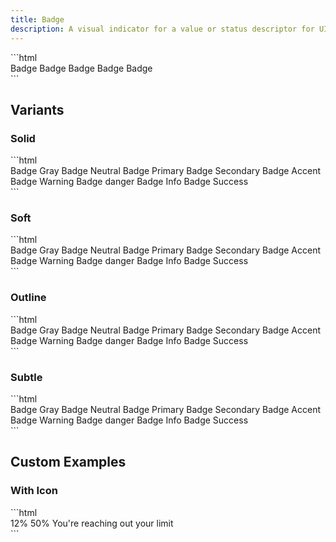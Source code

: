 ```yaml
---
title: Badge
description: A visual indicator for a value or status descriptor for UI elements.
---
```


<PreviewBox name="badge/Default">
```html
<div class="flex flex-wrap gap-4">
    <span class="rd-xl badge-md ui-subtle">Badge</span>
    <span class="rd-xl badge-md ui-soft-primary">Badge</span>
    <span class="rd-xl badge-md ui-outline-warning">Badge</span>
    <span class="rd-xl badge-md ui-solid-danger">Badge</span>
    <span class="rd-xl badge-md ui-solid-neutral text-sub-title-reverse">Badge</span>
</div>
```
</PreviewBox>

## Variants

### Solid

<PreviewBox name="badge/Solid">
```html
<div class="flex flex-wrap gap-4">
    <span class="rd-xl badge-md ui-solid">Badge Gray</span>
    <span class="rd-xl badge-md ui-solid-neutral">Badge Neutral</span>
    <span class="rd-xl badge-md ui-solid-primary">Badge Primary</span>
    <span class="rd-xl badge-md ui-solid-secondary">Badge Secondary</span>
    <span class="rd-xl badge-md ui-solid-accent">Badge Accent</span>
    <span class="rd-xl badge-md ui-solid-warning">Badge Warning</span>
    <span class="rd-xl badge-md ui-solid-danger">Badge danger</span>
    <span class="rd-xl badge-md ui-solid-info">Badge Info</span>
    <span class="rd-xl badge-md ui-solid-success">Badge Success</span>
</div>
```
</PreviewBox>

### Soft
<PreviewBox name="badge/Soft">
```html
<div class="flex flex-wrap gap-4">
    <span class="rd-xl badge-md ui-soft">Badge Gray</span>
    <span class="rd-xl badge-md ui-soft-neutral">Badge Neutral</span>
    <span class="rd-xl badge-md ui-soft-primary">Badge Primary</span>
    <span class="rd-xl badge-md ui-soft-secondary">Badge Secondary</span>
    <span class="rd-xl badge-md ui-soft-accent">Badge Accent</span>
    <span class="rd-xl badge-md ui-soft-warning">Badge Warning</span>
    <span class="rd-xl badge-md ui-soft-danger">Badge danger</span>
    <span class="rd-xl badge-md ui-soft-info">Badge Info</span>
    <span class="rd-xl badge-md ui-soft-success">Badge Success</span>
</div>
```
</PreviewBox>

### Outline
<PreviewBox name="badge/Outline">
```html
<div class="flex flex-wrap gap-4">
    <span class="rd-xl badge-md ui-outline">Badge Gray</span>
    <span class="rd-xl badge-md ui-outline-neutral text-sub-title-reverse">Badge Neutral</span>
    <span class="rd-xl badge-md ui-outline-primary">Badge Primary</span>
    <span class="rd-xl badge-md ui-outline-secondary">Badge Secondary</span>
    <span class="rd-xl badge-md ui-outline-accent">Badge Accent</span>
    <span class="rd-xl badge-md ui-outline-warning">Badge Warning</span>
    <span class="rd-xl badge-md ui-outline-danger">Badge danger</span>
    <span class="rd-xl badge-md ui-outline-info">Badge Info</span>
    <span class="rd-xl badge-md ui-outline-success">Badge Success</span>
</div>
```
</PreviewBox>

### Subtle
<PreviewBox name="badge/Subtle">
```html
<div class="flex flex-wrap gap-4">
    <span class="rd-xl badge-md ui-subtle">Badge Gray</span>
    <span class="rd-xl badge-md ui-subtle-neutral">Badge Neutral</span>
    <span class="rd-xl badge-md ui-subtle-primary">Badge Primary</span>
    <span class="rd-xl badge-md ui-subtle-secondary">Badge Secondary</span>
    <span class="rd-xl badge-md ui-subtle-accent">Badge Accent</span>
    <span class="rd-xl badge-md ui-subtle-warning">Badge Warning</span>
    <span class="rd-xl badge-md ui-subtle-danger">Badge danger</span>
    <span class="rd-xl badge-md ui-subtle-info">Badge Info</span>
    <span class="rd-xl badge-md ui-subtle-success">Badge Success</span>
</div>
```
</PreviewBox>

## Custom Examples

### With Icon

<PreviewBox name="badge/WithIcon">
```html
<div class="flex flex-wrap gap-4">
    <span class="rd-xl badge-md ui-soft-success d-flex-items-center gap-x1">
        12%
        <span aria-hidden="true" class="flex i-ph-trend-up"></span>
    </span>
    <span class="rd-xl badge-md ui-soft-danger d-flex-items-center gap-x1">
        50%
        <span aria-hidden="true" class="flex i-ph-trend-down"></span>
    </span>
    <span class="rd-xl badge-md ui-soft-warning d-flex-items-center gap-x1">
        You're reaching out your limit
        <span aria-hidden="true" class="flex i-ph-warning"></span>
    </span>
</div>
```
</PreviewBox>
